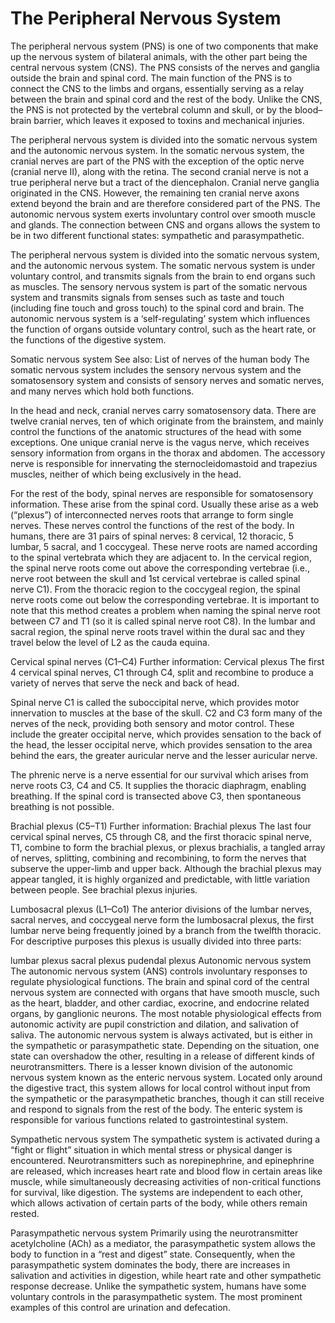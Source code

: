 # The Peripheral Nervous System

The peripheral nervous system (PNS) is one of two components that make up the nervous system of bilateral animals, with the other part being the central nervous system (CNS). The PNS consists of the nerves and ganglia outside the brain and spinal cord. The main function of the PNS is to connect the CNS to the limbs and organs, essentially serving as a relay between the brain and spinal cord and the rest of the body. Unlike the CNS, the PNS is not protected by the vertebral column and skull, or by the blood–brain barrier, which leaves it exposed to toxins and mechanical injuries.

The peripheral nervous system is divided into the somatic nervous system and the autonomic nervous system. In the somatic nervous system, the cranial nerves are part of the PNS with the exception of the optic nerve (cranial nerve II), along with the retina. The second cranial nerve is not a true peripheral nerve but a tract of the diencephalon. Cranial nerve ganglia originated in the CNS. However, the remaining ten cranial nerve axons extend beyond the brain and are therefore considered part of the PNS. The autonomic nervous system exerts involuntary control over smooth muscle and glands. The connection between CNS and organs allows the system to be in two different functional states: sympathetic and parasympathetic.


The peripheral nervous system is divided into the somatic nervous system, and the autonomic nervous system. The somatic nervous system is under voluntary control, and transmits signals from the brain to end organs such as muscles. The sensory nervous system is part of the somatic nervous system and transmits signals from senses such as taste and touch (including fine touch and gross touch) to the spinal cord and brain. The autonomic nervous system is a 'self-regulating' system which influences the function of organs outside voluntary control, such as the heart rate, or the functions of the digestive system.

Somatic nervous system
See also: List of nerves of the human body
The somatic nervous system includes the sensory nervous system and the somatosensory system and consists of sensory nerves and somatic nerves, and many nerves which hold both functions.

In the head and neck, cranial nerves carry somatosensory data. There are twelve cranial nerves, ten of which originate from the brainstem, and mainly control the functions of the anatomic structures of the head with some exceptions. One unique cranial nerve is the vagus nerve, which receives sensory information from organs in the thorax and abdomen. The accessory nerve is responsible for innervating the sternocleidomastoid and trapezius muscles, neither of which being exclusively in the head.

For the rest of the body, spinal nerves are responsible for somatosensory information. These arise from the spinal cord. Usually these arise as a web ("plexus") of interconnected nerves roots that arrange to form single nerves. These nerves control the functions of the rest of the body. In humans, there are 31 pairs of spinal nerves: 8 cervical, 12 thoracic, 5 lumbar, 5 sacral, and 1 coccygeal. These nerve roots are named according to the spinal vertebrata which they are adjacent to. In the cervical region, the spinal nerve roots come out above the corresponding vertebrae (i.e., nerve root between the skull and 1st cervical vertebrae is called spinal nerve C1). From the thoracic region to the coccygeal region, the spinal nerve roots come out below the corresponding vertebrae. It is important to note that this method creates a problem when naming the spinal nerve root between C7 and T1 (so it is called spinal nerve root C8). In the lumbar and sacral region, the spinal nerve roots travel within the dural sac and they travel below the level of L2 as the cauda equina.

Cervical spinal nerves (C1–C4)
Further information: Cervical plexus
The first 4 cervical spinal nerves, C1 through C4, split and recombine to produce a variety of nerves that serve the neck and back of head.

Spinal nerve C1 is called the suboccipital nerve, which provides motor innervation to muscles at the base of the skull. C2 and C3 form many of the nerves of the neck, providing both sensory and motor control. These include the greater occipital nerve, which provides sensation to the back of the head, the lesser occipital nerve, which provides sensation to the area behind the ears, the greater auricular nerve and the lesser auricular nerve.

The phrenic nerve is a nerve essential for our survival which arises from nerve roots C3, C4 and C5. It supplies the thoracic diaphragm, enabling breathing. If the spinal cord is transected above C3, then spontaneous breathing is not possible.

Brachial plexus (C5–T1)
Further information: Brachial plexus
The last four cervical spinal nerves, C5 through C8, and the first thoracic spinal nerve, T1, combine to form the brachial plexus, or plexus brachialis, a tangled array of nerves, splitting, combining and recombining, to form the nerves that subserve the upper-limb and upper back. Although the brachial plexus may appear tangled, it is highly organized and predictable, with little variation between people. See brachial plexus injuries.

Lumbosacral plexus (L1–Co1)
The anterior divisions of the lumbar nerves, sacral nerves, and coccygeal nerve form the lumbosacral plexus, the first lumbar nerve being frequently joined by a branch from the twelfth thoracic. For descriptive purposes this plexus is usually divided into three parts:

lumbar plexus
sacral plexus
pudendal plexus
Autonomic nervous system
The autonomic nervous system (ANS) controls involuntary responses to regulate physiological functions. The brain and spinal cord of the central nervous system are connected with organs that have smooth muscle, such as the heart, bladder, and other cardiac, exocrine, and endocrine related organs, by ganglionic neurons. The most notable physiological effects from autonomic activity are pupil constriction and dilation, and salivation of saliva. The autonomic nervous system is always activated, but is either in the sympathetic or parasympathetic state. Depending on the situation, one state can overshadow the other, resulting in a release of different kinds of neurotransmitters. There is a lesser known division of the autonomic nervous system known as the enteric nervous system. Located only around the digestive tract, this system allows for local control without input from the sympathetic or the parasympathetic branches, though it can still receive and respond to signals from the rest of the body. The enteric system is responsible for various functions related to gastrointestinal system.

Sympathetic nervous system
The sympathetic system is activated during a “fight or flight” situation in which mental stress or physical danger is encountered. Neurotransmitters such as norepinephrine, and epinephrine are released, which increases heart rate and blood flow in certain areas like muscle, while simultaneously decreasing activities of non-critical functions for survival, like digestion. The systems are independent to each other, which allows activation of certain parts of the body, while others remain rested.

Parasympathetic nervous system
Primarily using the neurotransmitter acetylcholine (ACh) as a mediator, the parasympathetic system allows the body to function in a “rest and digest” state. Consequently, when the parasympathetic system dominates the body, there are increases in salivation and activities in digestion, while heart rate and other sympathetic response decrease. Unlike the sympathetic system, humans have some voluntary controls in the parasympathetic system. The most prominent examples of this control are urination and defecation.

